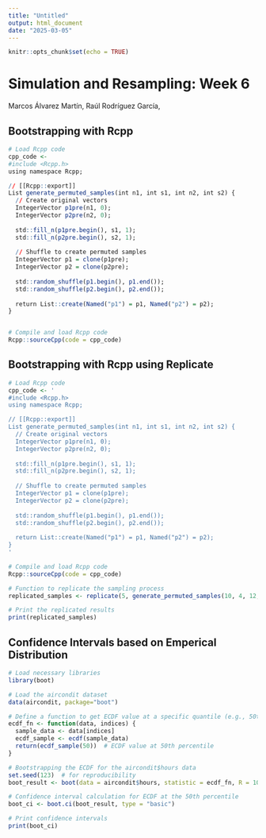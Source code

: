 ```yaml
---
title: "Untitled"
output: html_document
date: "2025-03-05"
---
```


```r
knitr::opts_chunk$set(echo = TRUE)
```

# Simulation and Resampling: Week 6

Marcos Álvarez Martín, Raúl Rodríguez García,


## Bootstrapping with Rcpp

```r

# Load Rcpp code
cpp_code <- 
#include <Rcpp.h>
using namespace Rcpp;

// [[Rcpp::export]]
List generate_permuted_samples(int n1, int s1, int n2, int s2) {
  // Create original vectors
  IntegerVector p1pre(n1, 0);
  IntegerVector p2pre(n2, 0);
  
  std::fill_n(p1pre.begin(), s1, 1);
  std::fill_n(p2pre.begin(), s2, 1);
  
  // Shuffle to create permuted samples
  IntegerVector p1 = clone(p1pre);
  IntegerVector p2 = clone(p2pre);
  
  std::random_shuffle(p1.begin(), p1.end());
  std::random_shuffle(p2.begin(), p2.end());
  
  return List::create(Named("p1") = p1, Named("p2") = p2);
}


# Compile and load Rcpp code
Rcpp::sourceCpp(code = cpp_code)
```

## Bootstrapping with Rcpp using Replicate


```r
# Load Rcpp code
cpp_code <- '
#include <Rcpp.h>
using namespace Rcpp;

// [[Rcpp::export]]
List generate_permuted_samples(int n1, int s1, int n2, int s2) {
  // Create original vectors
  IntegerVector p1pre(n1, 0);
  IntegerVector p2pre(n2, 0);
  
  std::fill_n(p1pre.begin(), s1, 1);
  std::fill_n(p2pre.begin(), s2, 1);
  
  // Shuffle to create permuted samples
  IntegerVector p1 = clone(p1pre);
  IntegerVector p2 = clone(p2pre);
  
  std::random_shuffle(p1.begin(), p1.end());
  std::random_shuffle(p2.begin(), p2.end());
  
  return List::create(Named("p1") = p1, Named("p2") = p2);
}
'

# Compile and load Rcpp code
Rcpp::sourceCpp(code = cpp_code)

# Function to replicate the sampling process
replicated_samples <- replicate(5, generate_permuted_samples(10, 4, 12, 6), simplify = FALSE)

# Print the replicated results
print(replicated_samples)

```

## Confidence Intervals based on Emperical Distribution

```r
# Load necessary libraries
library(boot)

# Load the aircondit dataset
data(aircondit, package="boot")

# Define a function to get ECDF value at a specific quantile (e.g., 50th percentile)
ecdf_fn <- function(data, indices) {
  sample_data <- data[indices]
  ecdf_sample <- ecdf(sample_data)
  return(ecdf_sample(50))  # ECDF value at 50th percentile
}

# Bootstrapping the ECDF for the aircondit$hours data
set.seed(123)  # for reproducibility
boot_result <- boot(data = aircondit$hours, statistic = ecdf_fn, R = 1000)

# Confidence interval calculation for ECDF at the 50th percentile
boot_ci <- boot.ci(boot_result, type = "basic")

# Print confidence intervals
print(boot_ci)


```



